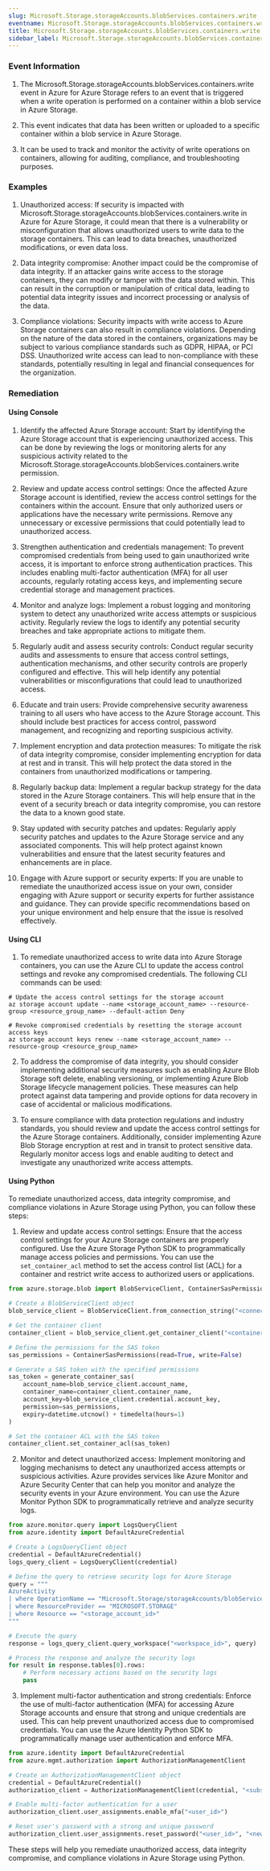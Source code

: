 ```yaml
--- 
slug: Microsoft.Storage.storageAccounts.blobServices.containers.write
eventname: Microsoft.Storage.storageAccounts.blobServices.containers.write
title: Microsoft.Storage.storageAccounts.blobServices.containers.write
sidebar_label: Microsoft.Storage.storageAccounts.blobServices.containers.write
---
```

                       
### Event Information

1. The Microsoft.Storage.storageAccounts.blobServices.containers.write event in Azure for Azure Storage refers to an event that is triggered when a write operation is performed on a container within a blob service in Azure Storage.

2. This event indicates that data has been written or uploaded to a specific container within a blob service in Azure Storage.

3. It can be used to track and monitor the activity of write operations on containers, allowing for auditing, compliance, and troubleshooting purposes.


### Examples

1. Unauthorized access: If security is impacted with Microsoft.Storage.storageAccounts.blobServices.containers.write in Azure for Azure Storage, it could mean that there is a vulnerability or misconfiguration that allows unauthorized users to write data to the storage containers. This can lead to data breaches, unauthorized modifications, or even data loss.

2. Data integrity compromise: Another impact could be the compromise of data integrity. If an attacker gains write access to the storage containers, they can modify or tamper with the data stored within. This can result in the corruption or manipulation of critical data, leading to potential data integrity issues and incorrect processing or analysis of the data.

3. Compliance violations: Security impacts with write access to Azure Storage containers can also result in compliance violations. Depending on the nature of the data stored in the containers, organizations may be subject to various compliance standards such as GDPR, HIPAA, or PCI DSS. Unauthorized write access can lead to non-compliance with these standards, potentially resulting in legal and financial consequences for the organization.

### Remediation

#### Using Console

1. Identify the affected Azure Storage account: Start by identifying the Azure Storage account that is experiencing unauthorized access. This can be done by reviewing the logs or monitoring alerts for any suspicious activity related to the Microsoft.Storage.storageAccounts.blobServices.containers.write permission.

2. Review and update access control settings: Once the affected Azure Storage account is identified, review the access control settings for the containers within the account. Ensure that only authorized users or applications have the necessary write permissions. Remove any unnecessary or excessive permissions that could potentially lead to unauthorized access.

3. Strengthen authentication and credentials management: To prevent compromised credentials from being used to gain unauthorized write access, it is important to enforce strong authentication practices. This includes enabling multi-factor authentication (MFA) for all user accounts, regularly rotating access keys, and implementing secure credential storage and management practices.

4. Monitor and analyze logs: Implement a robust logging and monitoring system to detect any unauthorized write access attempts or suspicious activity. Regularly review the logs to identify any potential security breaches and take appropriate actions to mitigate them.

5. Regularly audit and assess security controls: Conduct regular security audits and assessments to ensure that access control settings, authentication mechanisms, and other security controls are properly configured and effective. This will help identify any potential vulnerabilities or misconfigurations that could lead to unauthorized access.

6. Educate and train users: Provide comprehensive security awareness training to all users who have access to the Azure Storage account. This should include best practices for access control, password management, and recognizing and reporting suspicious activity.

7. Implement encryption and data protection measures: To mitigate the risk of data integrity compromise, consider implementing encryption for data at rest and in transit. This will help protect the data stored in the containers from unauthorized modifications or tampering.

8. Regularly backup data: Implement a regular backup strategy for the data stored in the Azure Storage containers. This will help ensure that in the event of a security breach or data integrity compromise, you can restore the data to a known good state.

9. Stay updated with security patches and updates: Regularly apply security patches and updates to the Azure Storage service and any associated components. This will help protect against known vulnerabilities and ensure that the latest security features and enhancements are in place.

10. Engage with Azure support or security experts: If you are unable to remediate the unauthorized access issue on your own, consider engaging with Azure support or security experts for further assistance and guidance. They can provide specific recommendations based on your unique environment and help ensure that the issue is resolved effectively.

#### Using CLI

1. To remediate unauthorized access to write data into Azure Storage containers, you can use the Azure CLI to update the access control settings and revoke any compromised credentials. The following CLI commands can be used:

```
# Update the access control settings for the storage account
az storage account update --name <storage_account_name> --resource-group <resource_group_name> --default-action Deny

# Revoke compromised credentials by resetting the storage account access keys
az storage account keys renew --name <storage_account_name> --resource-group <resource_group_name>
```

2. To address the compromise of data integrity, you should consider implementing additional security measures such as enabling Azure Blob Storage soft delete, enabling versioning, or implementing Azure Blob Storage lifecycle management policies. These measures can help protect against data tampering and provide options for data recovery in case of accidental or malicious modifications.

3. To ensure compliance with data protection regulations and industry standards, you should review and update the access control settings for the Azure Storage containers. Additionally, consider implementing Azure Blob Storage encryption at rest and in transit to protect sensitive data. Regularly monitor access logs and enable auditing to detect and investigate any unauthorized write access attempts.

#### Using Python

To remediate unauthorized access, data integrity compromise, and compliance violations in Azure Storage using Python, you can follow these steps:

1. Review and update access control settings: Ensure that the access control settings for your Azure Storage containers are properly configured. Use the Azure Storage Python SDK to programmatically manage access policies and permissions. You can use the `set_container_acl` method to set the access control list (ACL) for a container and restrict write access to authorized users or applications.

```python
from azure.storage.blob import BlobServiceClient, ContainerSasPermissions, generate_container_sas

# Create a BlobServiceClient object
blob_service_client = BlobServiceClient.from_connection_string("<connection_string>")

# Get the container client
container_client = blob_service_client.get_container_client("<container_name>")

# Define the permissions for the SAS token
sas_permissions = ContainerSasPermissions(read=True, write=False)

# Generate a SAS token with the specified permissions
sas_token = generate_container_sas(
    account_name=blob_service_client.account_name,
    container_name=container_client.container_name,
    account_key=blob_service_client.credential.account_key,
    permission=sas_permissions,
    expiry=datetime.utcnow() + timedelta(hours=1)
)

# Set the container ACL with the SAS token
container_client.set_container_acl(sas_token)
```

2. Monitor and detect unauthorized access: Implement monitoring and logging mechanisms to detect any unauthorized access attempts or suspicious activities. Azure provides services like Azure Monitor and Azure Security Center that can help you monitor and analyze the security events in your Azure environment. You can use the Azure Monitor Python SDK to programmatically retrieve and analyze security logs.

```python
from azure.monitor.query import LogsQueryClient
from azure.identity import DefaultAzureCredential

# Create a LogsQueryClient object
credential = DefaultAzureCredential()
logs_query_client = LogsQueryClient(credential)

# Define the query to retrieve security logs for Azure Storage
query = """
AzureActivity
| where OperationName == "Microsoft.Storage/storageAccounts/blobServices/containers/write"
| where ResourceProvider == "MICROSOFT.STORAGE"
| where Resource == "<storage_account_id>"
"""

# Execute the query
response = logs_query_client.query_workspace("<workspace_id>", query)

# Process the response and analyze the security logs
for result in response.tables[0].rows:
    # Perform necessary actions based on the security logs
    pass
```

3. Implement multi-factor authentication and strong credentials: Enforce the use of multi-factor authentication (MFA) for accessing Azure Storage accounts and ensure that strong and unique credentials are used. This can help prevent unauthorized access due to compromised credentials. You can use the Azure Identity Python SDK to programmatically manage user authentication and enforce MFA.

```python
from azure.identity import DefaultAzureCredential
from azure.mgmt.authorization import AuthorizationManagementClient

# Create an AuthorizationManagementClient object
credential = DefaultAzureCredential()
authorization_client = AuthorizationManagementClient(credential, "<subscription_id>")

# Enable multi-factor authentication for a user
authorization_client.user_assignments.enable_mfa("<user_id>")

# Reset user's password with a strong and unique password
authorization_client.user_assignments.reset_password("<user_id>", "<new_password>")
```

These steps will help you remediate unauthorized access, data integrity compromise, and compliance violations in Azure Storage using Python.


 